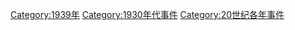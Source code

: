 [[Category:1939年|Category:1939年]]
[[Category:1930年代事件|Category:1930年代事件]]
[[Category:20世纪各年事件|Category:20世纪各年事件]]